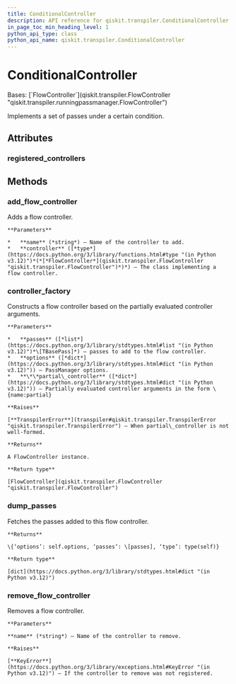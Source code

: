 ```yaml
---
title: ConditionalController
description: API reference for qiskit.transpiler.ConditionalController
in_page_toc_min_heading_level: 1
python_api_type: class
python_api_name: qiskit.transpiler.ConditionalController
---
```


# ConditionalController

<Class id="qiskit.transpiler.ConditionalController" isDedicatedPage={true} github="https://github.com/qiskit/qiskit/tree/stable/0.25/qiskit/transpiler/runningpassmanager.py" signature="qiskit.transpiler.ConditionalController(passes, options=None, condition=None, **partial_controller)">
  Bases: [`FlowController`](qiskit.transpiler.FlowController "qiskit.transpiler.runningpassmanager.FlowController")

  Implements a set of passes under a certain condition.

  ## Attributes

  ### registered\_controllers

  <Attribute id="qiskit.transpiler.ConditionalController.registered_controllers" name="registered_controllers" attributeValue="= {'condition': <class 'qiskit.transpiler.runningpassmanager.ConditionalController'>, 'do_while': <class 'qiskit.transpiler.runningpassmanager.DoWhileController'>}" />

  ## Methods

  ### add\_flow\_controller

  <Function id="qiskit.transpiler.ConditionalController.add_flow_controller" name="add_flow_controller" signature="classmethod add_flow_controller(name, controller)">
    Adds a flow controller.

    **Parameters**

    *   **name** (*string*) – Name of the controller to add.
    *   **controller** ([*type*](https://docs.python.org/3/library/functions.html#type "(in Python v3.12)")*(*[*FlowController*](qiskit.transpiler.FlowController "qiskit.transpiler.FlowController")*)*) – The class implementing a flow controller.
  </Function>

  ### controller\_factory

  <Function id="qiskit.transpiler.ConditionalController.controller_factory" name="controller_factory" signature="classmethod controller_factory(passes, options, **partial_controller)">
    Constructs a flow controller based on the partially evaluated controller arguments.

    **Parameters**

    *   **passes** ([*list*](https://docs.python.org/3/library/stdtypes.html#list "(in Python v3.12)")*\[TBasePass]*) – passes to add to the flow controller.
    *   **options** ([*dict*](https://docs.python.org/3/library/stdtypes.html#dict "(in Python v3.12)")) – PassManager options.
    *   **\*\*partial\_controller** ([*dict*](https://docs.python.org/3/library/stdtypes.html#dict "(in Python v3.12)")) – Partially evaluated controller arguments in the form \{name:partial}

    **Raises**

    [**TranspilerError**](transpiler#qiskit.transpiler.TranspilerError "qiskit.transpiler.TranspilerError") – When partial\_controller is not well-formed.

    **Returns**

    A FlowController instance.

    **Return type**

    [FlowController](qiskit.transpiler.FlowController "qiskit.transpiler.FlowController")
  </Function>

  ### dump\_passes

  <Function id="qiskit.transpiler.ConditionalController.dump_passes" name="dump_passes" signature="dump_passes()">
    Fetches the passes added to this flow controller.

    **Returns**

    \{‘options’: self.options, ‘passes’: \[passes], ‘type’: type(self)}

    **Return type**

    [dict](https://docs.python.org/3/library/stdtypes.html#dict "(in Python v3.12)")
  </Function>

  ### remove\_flow\_controller

  <Function id="qiskit.transpiler.ConditionalController.remove_flow_controller" name="remove_flow_controller" signature="classmethod remove_flow_controller(name)">
    Removes a flow controller.

    **Parameters**

    **name** (*string*) – Name of the controller to remove.

    **Raises**

    [**KeyError**](https://docs.python.org/3/library/exceptions.html#KeyError "(in Python v3.12)") – If the controller to remove was not registered.
  </Function>
</Class>

